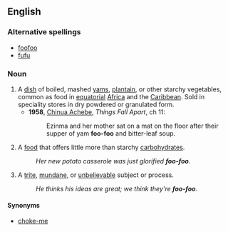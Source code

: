 {{also|fufú}}
==English==
{{wikipedia|fufu|foo-foo}}

===Alternative spellings===
* [[foofoo]]
* [[fufu]]

===Noun===
{{en-noun|-}}

# A [[dish]] of boiled, mashed [[yam]]s, [[plantain]], or other starchy vegetables, common as food in [[equatorial]] [[Africa]] and the [[Caribbean]]. Sold in speciality stores {{US}} in dry powdered or granulated form. 
#* '''1958''', [[w:Chinua_Achebe|Chinua Achebe]], ''Things Fall Apart'', ch 11:
#*: Ezinma and her mother sat on a mat on the floor after their supper of yam '''foo-foo''' and bitter-leaf soup.
# {{rfv-sense}} {{US|Southern}} A [[food]] that offers little more than starchy [[carbohydrate]]s.
#:''Her new potato casserole was just glorified '''foo-foo'''.''
# {{rfv-sense}} {{US|Southern}} A [[trite]], [[mundane]], or [[unbelievable]] subject or process.
#:''He thinks his ideas are great; we think they're '''foo-foo'''.''

====Synonyms====
*{{sense|dish of yams etc}} [[choke-me]] {{i|Caribbean}}
